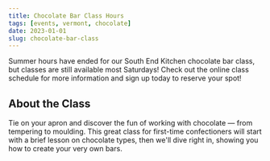 ```yaml
---
title: Chocolate Bar Class Hours
tags: [events, vermont, chocolate]
date: 2023-01-01
slug: chocolate-bar-class
---
```


Summer hours have ended for our South End Kitchen chocolate bar class, but classes are still available most Saturdays! Check out the online class schedule for more information and sign up today to reserve your spot!

## About the Class

Tie on your apron and discover the fun of working with chocolate  — from tempering to moulding.  This great class for first-time confectioners will start with a brief lesson on chocolate types, then we'll dive right in, showing you how to create your very own bars.

